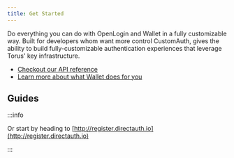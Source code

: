 ```yaml
---
title: Get Started
---
```



Do everything you can do with OpenLogin and Wallet in a fully customizable way.
Built for developers whom want more control CustomAuth, gives the ability to build fully-customizable
authentication experiences that leverage Torus' key infrastructure.

- [Checkout our API reference](api-reference/installation)
- [Learn more about what Wallet does for you](what-is-customauth)

## Guides

<GetStartedCards />

:::info

Or start by heading to [http://register.directauth.io](http://register.directauth.io)

:::

